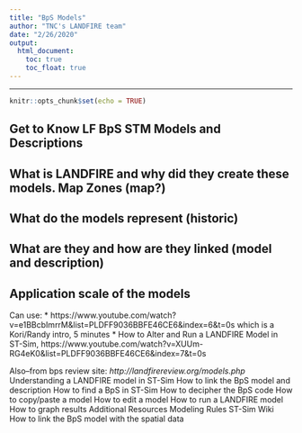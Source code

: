 ```yaml
---
title: "BpS Models"
author: "TNC's LANDFIRE team"
date: "2/26/2020"
output:
  html_document:
    toc: true
    toc_float: true
---
```

----
```r
knitr::opts_chunk$set(echo = TRUE)
```
## Get to Know LF BpS STM Models and Descriptions
## What is LANDFIRE and why did they create these models.  Map Zones (map?)
## What do the models represent (historic)
## What are they and how are they linked (model and description)
## Application scale of the models


Can use:
*  https://www.youtube.com/watch?v=e1BBcbImrrM&list=PLDFF9036BBFE46CE6&index=6&t=0s which is a Kori/Randy intro, 5 minutes
*  How to Alter and Run a LANDFIRE Model in ST-Sim, https://www.youtube.com/watch?v=XUUm-RG4eK0&list=PLDFF9036BBFE46CE6&index=7&t=0s

Also--from bps review site:
*http://landfirereview.org/models.php*
Understanding a LANDFIRE model in ST-Sim
How to link the BpS model and description
How to find a BpS in ST-Sim
How to decipher the BpS code
How to copy/paste a model
How to edit a model
How to run a LANDFIRE model
How to graph results
Additional Resources
Modeling Rules
ST-Sim Wiki
How to link the BpS model with the spatial data

